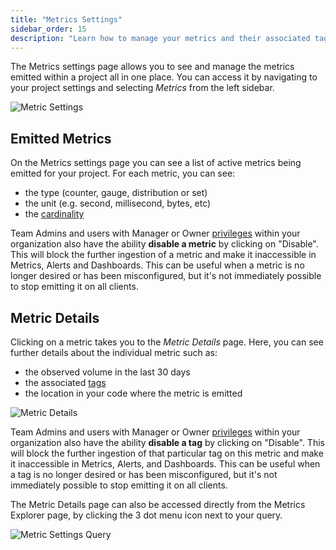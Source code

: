 ```yaml
---
title: "Metrics Settings"
sidebar_order: 15
description: "Learn how to manage your metrics and their associated tags directly in Sentry."
---
```


<Include name="metrics-api-change.mdx" />

The Metrics settings page allows you to see and manage the metrics emitted within a project all in one place. You can access it by navigating to your project settings and selecting *Metrics* from the left sidebar.

![Metric Settings](img/metric-settings.png)

## Emitted Metrics

On the Metrics settings page you can see a list of active metrics being emitted for your project. For each metric, you can see:
- the type (counter, gauge, distribution or set)
- the unit (e.g. second, millisecond, bytes, etc)
- the [cardinality](/product/metrics/#cardinality)

Team Admins and users with Manager or Owner [privileges](/organization/membership/) within your organization also have the ability **disable a metric** by clicking on "Disable". This will block the further ingestion of a metric and make it inaccessible in Metrics, Alerts and Dashboards. This can be useful when a metric is no longer desired or has been misconfigured, but it's not immediately possible to stop emitting it on all clients.

## Metric Details

Clicking on a metric takes you to the *Metric Details* page. Here, you can see further details about the individual metric such as:
- the observed volume in the last 30 days
- the associated [tags](/product/metrics/#augmenting-metrics-with-tags)
- the location in your code where the metric is emitted

![Metric Details](img/metric-details.png)

Team Admins and users with Manager or Owner [privileges](/organization/membership/) within your organization also have the ability **disable a tag** by clicking on "Disable". This will block the further ingestion of that particular tag on this metric and make it inaccessible in Metrics, Alerts, and Dashboards. This can be useful when a tag is no longer desired or has been misconfigured, but it's not immediately possible to stop emitting it on all clients.

The Metric Details page can also be accessed directly from the Metrics Explorer page, by clicking the 3 dot menu icon next to your query.

![Metric Settings Query](img/metric-settings-query.png)
